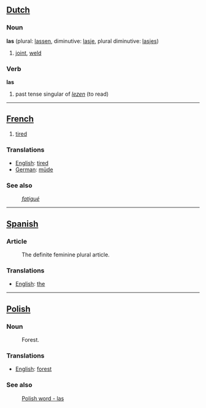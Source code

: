 == [[Dutch]] ==
===Noun===
'''las''' (plural: [[lassen]], diminutive: [[lasje]], plural diminutive: [[lasjes]])
#[[joint]], [[weld]]

===Verb===
'''las''' 
#past tense singular of ''[[lezen]]'' (to read)

-----
== [[French]] ==

#[[tired]]

=== Translations ===
*[[English]]: [[tired]]
*[[German]]: [[müde]]

=== See also ===
:''[[fatigué]]''

-----

== [[Spanish]] ==

=== Article ===
:The definite feminine plural article.

=== Translations ===
*[[English]]: [[the]]

-----

== [[Polish]] ==

=== Noun ===
:Forest.

=== Translations ===
*[[English]]: [[forest]]

=== See also ===
:[[Polish word - las]]